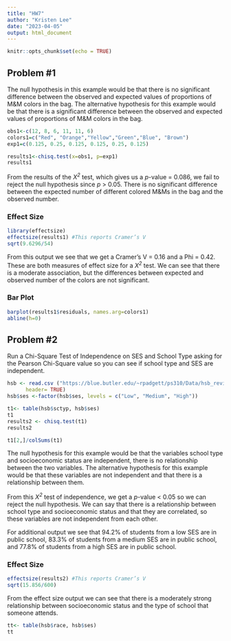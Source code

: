 ```yaml
---
title: "HW7"
author: "Kristen Lee"
date: "2023-04-05"
output: html_document
---
```


```r
knitr::opts_chunk$set(echo = TRUE)
```

## Problem #1
The null hypothesis in this example would be that there is no significant difference between the observed and expected values of proportions of M&M colors in the bag. 
The alternative hypothesis for this example would be that there is a significant difference between the observed and expected values of proportions of M&M colors in the bag.
```r
obs1<-c(12, 8, 6, 11, 11, 6)
colors1=c("Red", "Orange","Yellow","Green","Blue", "Brown")
exp1=c(0.125, 0.25, 0.125, 0.125, 0.25, 0.125)

results1<-chisq.test(x=obs1, p=exp1)
results1
```
From the results of the *X^2^* test, which gives us a *p*-value = 0.086, we fail to reject the null hypothesis since *p* > 0.05. There is no significant difference between the expected number of different colored M&Ms in the bag and the observed number.

### Effect Size
```r
library(effectsize)
effectsize(results1) #This reports Cramer’s V
sqrt(9.6296/54)

```
From this output we see that we get a Cramer's V = 0.16 and a Phi = 0.42. These are both measures of effect size for a *X^2^* test. We can see that there is a moderate association, but the differences between expected and observed number of the colors are not significant.

### Bar Plot 
```r
barplot(results1$residuals, names.arg=colors1)
abline(h=0)
```

## Problem #2
Run a Chi-Square Test of Independence on SES and School Type asking for the Pearson Chi-Square value so you can see if school type and SES are independent.
```r
hsb <- read.csv ("https://blue.butler.edu/~rpadgett/ps310/Data/hsb_revised.csv", 
      header= TRUE)
hsb$ses <-factor(hsb$ses, levels = c("Low", "Medium", "High"))

t1<- table(hsb$sctyp, hsb$ses)
t1
results2 <- chisq.test(t1)
results2

t1[2,]/colSums(t1)
```
The null hypothesis for this example would be that the variables school type and socioeconomic status are independent, there is no relationship between the two variables. The alternative hypothesis for this example would be that these variables are not independent and that there is a relationship between them. 

From this *X^2^* test of independence, we get a *p*-value < 0.05 so we can reject the null hypothesis. We can say that there is a relationship between school type and socioeconomic status and that they are correlated, so these variables are not independent from each other.

For additional output we see that 94.2% of students from a low SES are in public school, 83.3% of students from a medium SES are in public school, and 77.8% of students from a high SES are in public school.

### Effect Size
```r
effectsize(results2) #This reports Cramer’s V
sqrt(15.856/600)
```
From the effect size output we can see that there is a moderately strong relationship between socioeconomic status and the type of school that someone attends. 

```r
tt<- table(hsb$race, hsb$ses)
tt
```


